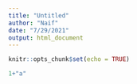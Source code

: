 ```yaml
---
title: "Untitled"
author: "Naif"
date: "7/29/2021"
output: html_document
---
```


```r
knitr::opts_chunk$set(echo = TRUE)
```



```r
1+"a"
```



<!-- ## Load data -->
<!-- ```{r} -->
<!-- library(tidyverse) -->

<!-- diamonds_raw <- read_csv("https://raw.githubusercontent.com/tidyverse/ggplot2/master/data-raw/diamonds.csv") -->

<!-- cut_levels <- c("Fair", "Good", "Very Good", "Premium", "Ideal") -->
<!-- color_levels <- c(LETTERS[4:10]) -->
<!-- clarity_levels <- c("I1", "SI2", "SI1", "VS2", "VS1", "VVS2", "VVS1", "IF") -->


<!-- diamonds <- diamonds_raw %>%  -->
<!--   mutate( -->
<!--     cut = factor(cut, levels = cut_levels, ordered = TRUE), -->
<!--     color = factor(color, levels = color_levels, ordered = TRUE), -->
<!--     clarity = factor(clarity, levels = clarity_levels, ordered = TRUE), -->
<!--     ) -->




<!-- ``` -->




<!-- ## مقدمة -->

<!-- الغرض من هذا العمل هو تحليل بيانات الالماس لتحديد اكثر المتغيرات تاثيرا علي السعر -->



<!-- ## Data quality report -->

<!-- ```{r} -->

<!-- library(skimr) -->

<!-- diamonds %>%  -->
<!--   skim() -->


<!-- ``` -->


<!-- ## المتغيرات الكمية -->

<!-- * Price -->

<!-- ```{r} -->

<!-- ``` -->


<!-- * Others -->




<!-- ## المتغيرات الاسمية -->

<!-- * Others -->



<!-- ## العلاقات  -->


<!-- ### ليش وسيط سعر الالماس يقل مع تحسن القطع؟ -->

<!-- ```{r} -->

<!-- install.packages("heatmaply") -->

<!-- heatmaply::heatmaply_cor(diamonds) -->

<!-- ``` -->




<!-- ## data quality plan -->

<!-- feature | issue                    | potential soluation|  comment         -->
<!-- --------|--------------------------|--------------------|------------------ -->
<!-- price   | Right skewed             | take log           | result is bimodal -->
<!-- carat   | Right skewed             | take log           | -->
<!-- depth   | Outlier (right-left)     |                    | is it valid?  -->
<!-- table   | Outlier (right-left)     |                    | is it valid?  -->
<!-- x       | Outlier (right-left)     |                    | is it valid?  -->
<!-- y       | Outlier (right-left)     |                    | is it valid?  -->
<!-- z       | Outlier (right-left)     |                    | is it valid?  -->



